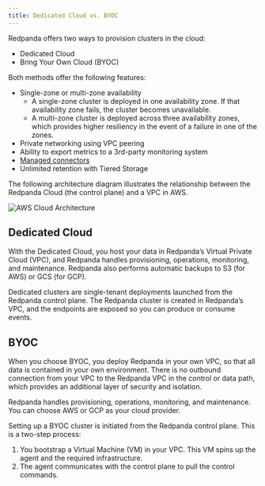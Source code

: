 ```yaml
---
title: Dedicated Cloud vs. BYOC
---
```


<head>
    <meta name="title" content="Redpanda Cloud Overview | Redpanda Docs"/>
    <meta name="description" content="Redpanda Cloud offers two ways to create a cluster: Dedicated Cloud and Bring Your Own Cloud (BYOC)."/>
    <link rel="canonical" href="https://docs.redpanda.com/docs/deploy/deployment-option/cloud/dedicated-byoc/" />
</head>

Redpanda offers two ways to provision clusters in the cloud:
* Dedicated Cloud
* Bring Your Own Cloud (BYOC)

Both methods offer the following features:
* Single-zone or multi-zone availability
    * A single-zone cluster is deployed in one availability zone. If that availability zone fails, the cluster becomes unavailable.
    * A multi-zone cluster is deployed across three availability zones, which provides higher resiliency in the event of a failure in one of the zones.
* Private networking using VPC peering
* Ability to export metrics to a 3rd-party monitoring system
* [Managed connectors](../managed-connectors)
* Unlimited retention with Tiered Storage

The following architecture diagram illustrates the relationship between the Redpanda Cloud (the control plane) and a VPC in AWS.

![AWS Cloud Architecture](../../../../../static/img/control-plane.png)

## Dedicated Cloud

With the Dedicated Cloud, you host your data in Redpanda’s Virtual Private Cloud (VPC), and Redpanda handles provisioning, operations, monitoring, and maintenance. Redpanda also performs automatic backups to S3 (for AWS) or GCS (for GCP).

Dedicated clusters are single-tenant deployments launched from the Redpanda control plane. The Redpanda cluster is created in Redpanda’s VPC, and the endpoints are exposed so you can produce or consume events. 

## BYOC

When you choose BYOC, you deploy Redpanda in your own VPC, so that all data is contained in your own environment. There is no outbound connection from your VPC to the Redpanda VPC in the control or data path, which provides an additional layer of security and isolation. 

Redpanda handles provisioning, operations, monitoring, and maintenance. You can choose AWS or GCP as your cloud provider.

Setting up a BYOC cluster is initiated from the Redpanda control plane. This is a two-step process:
1. You bootstrap a Virtual Machine (VM) in your VPC. This VM spins up the agent and the required infrastructure.
2. The agent communicates with the control plane to pull the control commands.